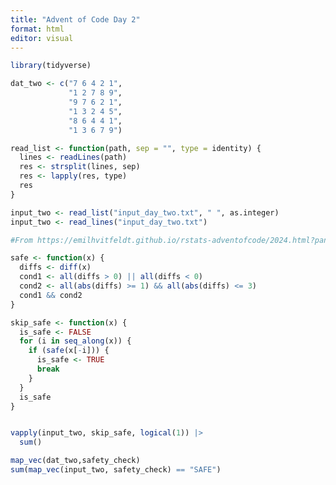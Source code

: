 ```yaml
---
title: "Advent of Code Day 2"
format: html
editor: visual
---
```


```r
library(tidyverse)

dat_two <- c("7 6 4 2 1",
             "1 2 7 8 9",
             "9 7 6 2 1",
             "1 3 2 4 5",
             "8 6 4 4 1",
             "1 3 6 7 9")

read_list <- function(path, sep = "", type = identity) {
  lines <- readLines(path)
  res <- strsplit(lines, sep)
  res <- lapply(res, type)
  res
}

input_two <- read_list("input_day_two.txt", " ", as.integer)
input_two <- read_lines("input_day_two.txt")

```

```r
#From https://emilhvitfeldt.github.io/rstats-adventofcode/2024.html?panelset_001=day-2

safe <- function(x) {
  diffs <- diff(x)
  cond1 <- all(diffs > 0) || all(diffs < 0)
  cond2 <- all(abs(diffs) >= 1) && all(abs(diffs) <= 3)
  cond1 && cond2
}

skip_safe <- function(x) {
  is_safe <- FALSE
  for (i in seq_along(x)) {
    if (safe(x[-i])) {
      is_safe <- TRUE
      break
    }
  }
  is_safe
}


vapply(input_two, skip_safe, logical(1)) |>
  sum()

map_vec(dat_two,safety_check)
sum(map_vec(input_two, safety_check) == "SAFE")
```

